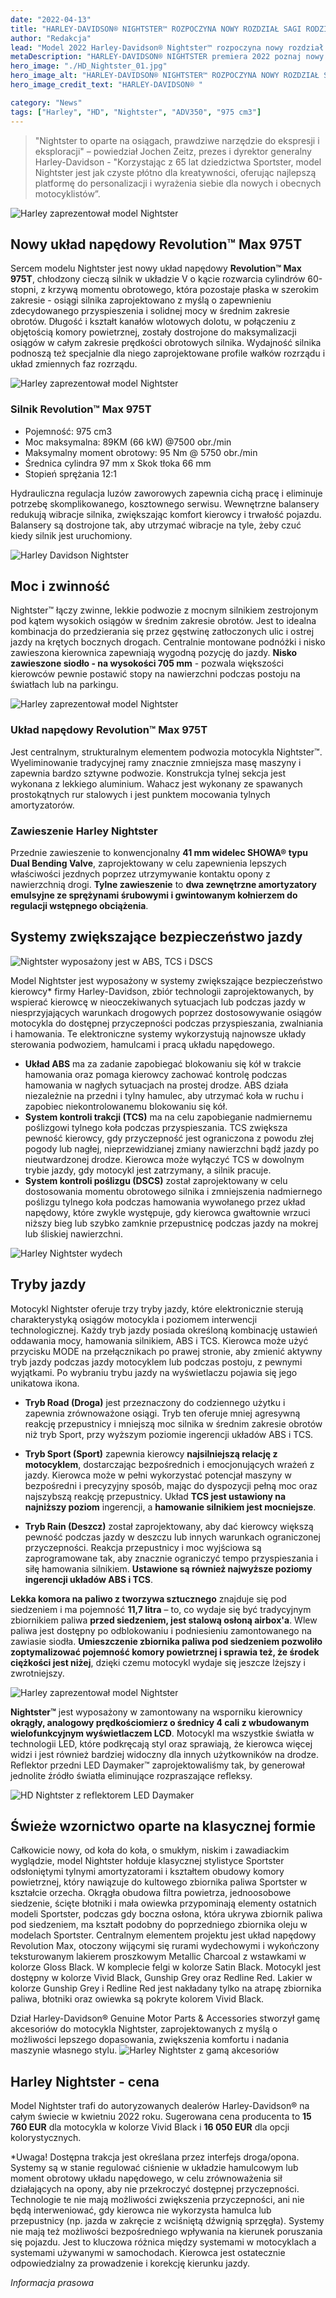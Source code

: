```yaml
---
date: "2022-04-13"
title: "HARLEY-DAVIDSON® NIGHTSTER™ ROZPOCZYNA NOWY ROZDZIAŁ SAGI RODZINY SPORTSTER™"
author: "Redakcja"
lead: "Model 2022 Harley-Davidson® Nightster™ rozpoczyna nowy rozdział w historii motocykli H-D® Sportster™ – to skok naprzód pod względem osiągów i designu, ale jednocześnie pozostaje atrakcyjną maszyną dla rozpoczynających przygodę z motocyklami i marką Harley. Ten całkowicie nowy motocykl łączy klasyczną sylwetkę modelu Sportster z imponującymi osiągami dostępnymi od ręki za sprawą nowego układu napędowego Revolution™ Max 975T oraz szeregiem nowoczesnych elektronicznych systemów i funkcji dostępnych dla kierowcy. Model 2022 Nightster na nowo definiuje wrażenia z jazdy motocyklem Sportster dla nowej generacji kierowców."
metaDescription: "HARLEY-DAVIDSON® NIGHTSTER premiera 2022 poznaj nowy motocykl dla fanów marki którzy chcieliby zacząć przygodę z HD."
hero_image: "./HD_Nightster_01.jpg"
hero_image_alt: "HARLEY-DAVIDSON® NIGHTSTER™ ROZPOCZYNA NOWY ROZDZIAŁ SAGI RODZINY SPORTSTER™"
hero_image_credit_text: "HARLEY-DAVIDSON® "

category: "News"
tags: ["Harley", "HD", "Nightster", "ADV350", "975 cm3"]
---
```


> "Nightster to oparte na osiągach, prawdziwe narzędzie do ekspresji i eksploracji" – powiedział Jochen Zeitz, prezes i dyrektor generalny Harley-Davidson - "Korzystając z 65 lat dziedzictwa Sportster, model Nightster jest jak czyste płótno dla kreatywności, oferując najlepszą platformę do personalizacji i wyrażenia siebie dla nowych i obecnych motocyklistów”.

![Harley zaprezentował model Nightster](./HD_Nightster_01.jpg)

## Nowy układ napędowy Revolution™ Max 975T
Sercem modelu Nightster jest nowy układ napędowy **Revolution™ Max 975T**, chłodzony cieczą silnik w układzie V o kącie rozwarcia cylindrów 60-stopni, z krzywą momentu obrotowego, która pozostaje płaska w szerokim zakresie - osiągi silnika zaprojektowano z myślą o zapewnieniu zdecydowanego przyspieszenia i solidnej mocy w średnim zakresie obrotów. Długość i kształt kanałów wlotowych dolotu, w połączeniu z objętością komory powietrznej, zostały dostrojone do maksymalizacji osiągów w całym zakresie prędkości obrotowych silnika. Wydajność silnika podnoszą też specjalnie dla niego zaprojektowane profile wałków rozrządu i układ zmiennych faz rozrządu.

![Harley zaprezentował model Nightster](./HD_Nightster_engine.jpg)

### Silnik Revolution™ Max 975T
- Pojemność: 975 cm3
- Moc maksymalna: 89KM (66 kW) @7500 obr./min
- Maksymalny moment obrotowy: 95 Nm @ 5750 obr./min
- Średnica cylindra 97 mm x Skok tłoka 66 mm
- Stopień sprężania 12:1

Hydrauliczna regulacja luzów zaworowych zapewnia cichą pracę i eliminuje potrzebę skomplikowanego, kosztownego serwisu. Wewnętrzne balansery redukują wibracje silnika, zwiększając komfort kierowcy i trwałość pojazdu. Balansery są dostrojone tak, aby utrzymać wibracje na tyle, żeby czuć kiedy silnik jest uruchomiony.

![Harley Davidson Nightster](./HD_Nightster.jpg)

## Moc i zwinność
Nightster™ łączy zwinne, lekkie podwozie z mocnym silnikiem zestrojonym pod kątem wysokich osiągów w średnim zakresie obrotów. Jest to idealna kombinacja do przedzierania się przez gęstwinę zatłoczonych ulic i ostrej jazdy na krętych bocznych drogach. Centralnie montowane podnóżki i nisko zawieszona kierownica zapewniają wygodną pozycję do jazdy. **Nisko zawieszone siodło - na wysokości 705 mm** - pozwala większości kierowców pewnie postawić stopy na nawierzchni podczas postoju na światłach lub na parkingu.

![Harley zaprezentował model Nightster](./HD_Nightster_03.jpg)

### Układ napędowy Revolution™ Max 975T
Jest centralnym, strukturalnym elementem podwozia motocykla Nightster™. Wyeliminowanie tradycyjnej ramy znacznie zmniejsza masę maszyny i zapewnia bardzo sztywne podwozie. Konstrukcja tylnej sekcja jest wykonana z lekkiego aluminium. Wahacz jest wykonany ze spawanych prostokątnych rur stalowych i jest punktem mocowania tylnych amortyzatorów.

### Zawieszenie Harley Nightster
Przednie zawieszenie to konwencjonalny **41 mm widelec SHOWA® typu Dual Bending Valve**, zaprojektowany w celu zapewnienia lepszych właściwości jezdnych poprzez utrzymywanie kontaktu opony z nawierzchnią drogi. **Tylne zawieszenie** to **dwa zewnętrzne amortyzatory emulsyjne ze sprężynami śrubowymi i gwintowanym kołnierzem do regulacji wstępnego obciążenia**.

## Systemy zwiększające bezpieczeństwo jazdy

![Nightster wyposażony jest w ABS, TCS i DSCS](./HD_Nightster_02.jpg)

Model Nightster jest wyposażony w systemy zwiększające bezpieczeństwo kierowcy* firmy Harley-Davidson, zbiór technologii zaprojektowanych, by wspierać kierowcę w nieoczekiwanych sytuacjach lub podczas jazdy w niesprzyjających warunkach drogowych poprzez dostosowywanie osiągów motocykla do dostępnej przyczepności podczas przyspieszania, zwalniania i hamowania. Te elektroniczne systemy wykorzystują najnowsze układy sterowania podwoziem, hamulcami i pracą układu napędowego.

- **Układ ABS** ma za zadanie zapobiegać blokowaniu się kół w trakcie hamowania oraz pomaga kierowcy zachować kontrolę podczas hamowania w nagłych sytuacjach na prostej drodze. ABS działa niezależnie na przedni i tylny hamulec, aby utrzymać koła w ruchu i zapobiec niekontrolowanemu blokowaniu się kół.
- **System kontroli trakcji (TCS)** ma na celu zapobieganie nadmiernemu poślizgowi tylnego koła podczas przyspieszania. TCS zwiększa pewność kierowcy, gdy przyczepność jest ograniczona z powodu złej pogody lub nagłej, nieprzewidzianej zmiany nawierzchni bądź jazdy po nieutwardzonej drodze. Kierowca może wyłączyć TCS w dowolnym trybie jazdy, gdy motocykl jest zatrzymany, a silnik pracuje.
- **System kontroli poślizgu (DSCS)** został zaprojektowany w celu dostosowania momentu obrotowego silnika i zmniejszenia nadmiernego poślizgu tylnego koła podczas hamowania wywołanego przez układ napędowy, które zwykle występuje, gdy kierowca gwałtownie wrzuci niższy bieg lub szybko zamknie przepustnicę podczas jazdy na mokrej lub śliskiej nawierzchni.

![Harley Nightster wydech](./HD_Nightster_exhaust.jpg)

## Tryby jazdy
Motocykl Nightster oferuje trzy tryby jazdy, które elektronicznie sterują charakterystyką osiągów motocykla i poziomem interwencji technologicznej. Każdy tryb jazdy posiada określoną kombinację ustawień oddawania mocy, hamowania silnikiem, ABS i TCS. Kierowca może użyć przycisku MODE na przełącznikach po prawej stronie, aby zmienić aktywny tryb jazdy podczas jazdy motocyklem lub podczas postoju, z pewnymi wyjątkami. Po wybraniu trybu jazdy na wyświetlaczu pojawia się jego unikatowa ikona.

- **Tryb Road (Droga)** jest przeznaczony do codziennego użytku i zapewnia zrównoważone osiągi. Tryb ten oferuje mniej agresywną reakcję przepustnicy i mniejszą moc silnika w średnim zakresie obrotów niż tryb Sport, przy wyższym poziomie ingerencji układów ABS i TCS.

- **Tryb Sport (Sport)** zapewnia kierowcy **najsilniejszą relację z motocyklem**, dostarczając bezpośrednich i emocjonujących wrażeń z jazdy. Kierowca może w pełni wykorzystać potencjał maszyny w bezpośredni i precyzyjny sposób, mając do dyspozycji pełną moc oraz najszybszą reakcję przepustnicy. Układ **TCS jest ustawiony na najniższy poziom** ingerencji, a **hamowanie silnikiem jest mocniejsze**.

- **Tryb Rain (Deszcz)** został zaprojektowany, aby dać kierowcy większą pewność podczas jazdy w deszczu lub innych warunkach ograniczonej przyczepności. Reakcja przepustnicy i moc wyjściowa są zaprogramowane tak, aby znacznie ograniczyć tempo przyspieszania i siłę hamowania silnikiem. **Ustawione są również najwyższe poziomy ingerencji układów ABS i TCS**.

**Lekka komora na paliwo z tworzywa sztucznego** znajduje się pod siedzeniem i ma pojemność **11,7 litra** – to, co wydaje się być tradycyjnym zbiornikiem paliwa **przed siedzeniem, jest stalową osłoną airbox'a**. Wlew paliwa jest dostępny po odblokowaniu i podniesieniu zamontowanego na zawiasie siodła. **Umieszczenie zbiornika paliwa pod siedzeniem pozwoliło zoptymalizować pojemność komory powietrznej i sprawia też, że środek ciężkości jest niżej**, dzięki czemu motocykl wydaje się jeszcze lżejszy i zwrotniejszy.

![Harley zaprezentował model Nightster](./HD_Nightster_gauge.jpg)

**Nightster™** jest wyposażony w zamontowany na wsporniku kierownicy **okrągły, analogowy prędkościomierz o średnicy 4 cali z wbudowanym wielofunkcyjnym wyświetlaczem LCD**. Motocykl ma wszystkie światła w technologii LED, które podkręcają styl oraz sprawiają, że kierowca więcej widzi i jest również bardziej widoczny dla innych użytkowników na drodze. Reflektor przedni LED Daymaker™ zaprojektowaliśmy tak, by generował jednolite źródło światła eliminujące rozpraszające refleksy.

![HD Nightster z reflektorem LED Daymaker](./HD_Nightster_04.jpg)

## Świeże wzornictwo oparte na klasycznej formie
Całkowicie nowy, od koła do koła, o smukłym, niskim i zawadiackim wyglądzie, model Nightster hołduje klasycznej stylistyce Sportster odsłoniętymi tylnymi amortyzatorami i kształtem obudowy komory powietrznej, który nawiązuje do kultowego zbiornika paliwa Sportster w kształcie orzecha. Okrągła obudowa filtra powietrza, jednoosobowe siedzenie, ścięte błotniki i mała owiewka przypominają elementy ostatnich modeli Sportster, podczas gdy boczna osłona, która ukrywa zbiornik paliwa pod siedzeniem, ma kształt podobny do poprzedniego zbiornika oleju w modelach Sportster. Centralnym elementem projektu jest układ napędowy Revolution Max, otoczony wijącymi się rurami wydechowymi i wykończony teksturowanym lakierem proszkowym Metallic Charcoal z wstawkami w kolorze Gloss Black. W komplecie felgi w kolorze Satin Black. Motocykl jest dostępny w kolorze Vivid Black, Gunship Grey oraz Redline Red. Lakier w kolorze Gunship Grey i Redline Red jest nakładany tylko na atrapę zbiornika paliwa, błotniki oraz owiewka są pokryte kolorem Vivid Black.

Dział Harley-Davidson® Genuine Motor Parts & Accessories stworzył gamę akcesoriów do motocykla Nightster, zaprojektowanych z myślą o możliwości lepszego dopasowania, zwiększenia komfortu i nadania maszynie własnego stylu.
![Harley Nightster z gamą akcesoriów](./HD_Nightster_accessorised.jpg)
## Harley Nightster - cena
Model Nightster trafi do autoryzowanych dealerów Harley-Davidson® na całym świecie w kwietniu 2022 roku. Sugerowana cena producenta to **15 760 EUR** dla motocykla w kolorze Vivid Black i **16 050 EUR** dla opcji kolorystycznych.

*Uwaga! Dostępna trakcja jest określana przez interfejs droga/opona. Systemy są w stanie regulować ciśnienie w układzie hamulcowym lub moment obrotowy układu napędowego, w celu zrównoważenia sił działających na opony, aby nie przekroczyć dostępnej przyczepności. Technologie te nie mają możliwości zwiększenia przyczepności, ani nie będą interweniować, gdy kierowca nie wykorzysta hamulca lub przepustnicy (np. jazda w zakręcie z wciśniętą dźwignią sprzęgła). Systemy nie mają też możliwości bezpośredniego wpływania na kierunek poruszania się pojazdu. Jest to kluczowa różnica między systemami w motocyklach a systemami używanymi w samochodach. Kierowca jest ostatecznie odpowiedzialny za prowadzenie i korekcję kierunku jazdy.

*Informacja prasowa*